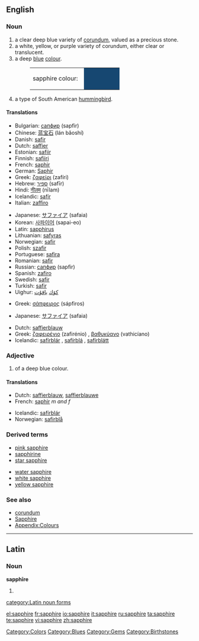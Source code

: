 ==English==

===Noun===
{{wikipedia}}
{{en-noun}}

# a clear deep blue variety of [[corundum]], valued as a precious stone.
# a white, yellow, or purple variety of corundum, either clear or translucent.
# a deep [[blue]] [[colour]].
#:<table><tr><td>sapphire colour: &nbsp;</td><td bgcolor="#164771" width="80">&nbsp; </td></tr></table>
# a type of South American [[hummingbird]].

====Translations====
{{trans-top|gem}}
*Bulgarian: [[сапфир]] (sapfir)
*Chinese: [[蓝]][[宝石]] (lán bǎoshí)
*Danish: [[safir]] {{c}}
*Dutch: [[saffier]] {{m}}
*Estonian: [[safiir]]
*Finnish: [[safiiri]]
*French: [[saphir]] {{m}}
*German: [[Saphir]]
*Greek: [[ζαφείρι]] (zafíri) {{n}}
*Hebrew: [[ספיר]] (safīr)
*Hindi: [[नीलम]] (nīlam) {{m}}
*Icelandic: [[safír]] {{m}}
*Italian: [[zaffiro]] {{m}}
{{trans-mid}}
*Japanese: [[サファイア]] (safaia)
*Korean: [[사파이어]] (sapai-eo)
*Latin: [[sapphirus]] {{f}}
*Lithuanian: [[safyras]]
*Norwegian: [[safir]]
*Polish: [[szafir]] {{m}}
*Portuguese: [[safira]] {{f}}
*Romanian: [[safir]]
*Russian: [[сапфир]] (sapfir) {{m}}
*Spanish: [[zafiro]] {{m}}
*Swedish: [[safir]] {{c}}
*Turkish: [[safir]]
*Uighur: [[كۆك]] [[ياقۇت]]
{{trans-bottom}}

{{trans-top|corundum}}
*Greek: [[σάπφειρος]] (sápfiros) {{m}}
{{trans-mid}}
*Japanese: [[サファイア]] (safaia)
{{trans-bottom}}

{{trans-top|colour}}
*Dutch: [[saffierblauw]] {{n}}
*Greek: [[ζαφειρένιο]] (zafirénio) {{n}}, [[βαθυκύανο]] (vathicíano) {{n}}
*Icelandic: [[safírblár]] {{m}}, [[safírblá]] {{f}}, [[safírblátt]] {{n}}
{{trans-mid}}
{{trans-bottom}}

{{trans-top|type of hummingbird}}
{{trans-mid}}
{{trans-bottom}}

===Adjective===
{{en-adj-more}}

# of a deep blue colour.

====Translations====
{{trans-top|colour}}
*Dutch: [[saffierblauw]], [[saffierblauwe]]
*French: [[saphir]] ''m and f''
{{trans-mid}}
*Icelandic: [[safírblár]]
*Norwegian: [[safirblå]]
{{trans-bottom}}

===Derived terms===
{{top}}
*[[pink sapphire]]
*[[sapphirine]]
*[[star sapphire]]
{{mid}}
*[[water sapphire]]
*[[white sapphire]]
*[[yellow sapphire]]
{{bottom}}

===See also===
*[[corundum]]
*[[Sapphire]]
*[[Wiktionary_Appendix:Colours|Appendix:Colours]]

[[Category:Colors]]
[[Category:Blues]]
[[Category:Gems]]
[[Category:Birthstones]]

----

==Latin==
===Noun===
'''sapphīre''' {{f}}
# {{inflection of|sapphirus#Latin|sapphīrus|voc|s}}

[[category:Latin noun forms]]

[[el:sapphire]]
[[fr:sapphire]]
[[io:sapphire]]
[[it:sapphire]]
[[ru:sapphire]]
[[ta:sapphire]]
[[te:sapphire]]
[[vi:sapphire]]
[[zh:sapphire]]